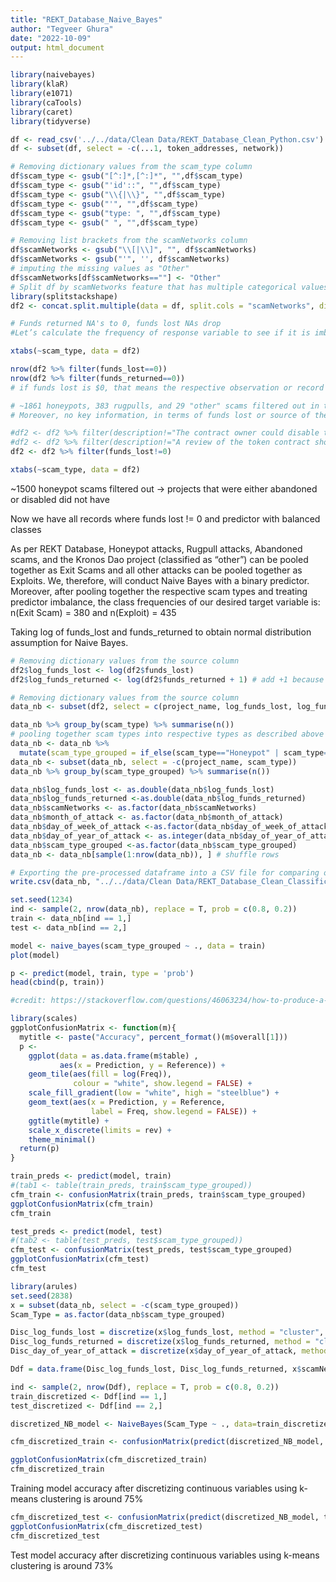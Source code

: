 ```yaml
---
title: "REKT_Database_Naive_Bayes"
author: "Tegveer Ghura"
date: "2022-10-09"
output: html_document
---
```


```r
library(naivebayes)
library(klaR)
library(e1071)
library(caTools)
library(caret)
library(tidyverse)
```

```r
df <- read_csv('../../data/Clean Data/REKT_Database_Clean_Python.csv') 
df <- subset(df, select = -c(...1, token_addresses, network))  
```

```r
# Removing dictionary values from the scam_type column
df$scam_type <- gsub("[^:]*,[^:]*", "",df$scam_type)
df$scam_type <- gsub("'id'::", "",df$scam_type)
df$scam_type <- gsub("\\{|\\}", "",df$scam_type)
df$scam_type <- gsub("'", "",df$scam_type)
df$scam_type <- gsub("type: ", "",df$scam_type)
df$scam_type <- gsub(" ", "",df$scam_type)
```

```r
# Removing list brackets from the scamNetworks column
df$scamNetworks <- gsub("\\[|\\]", "", df$scamNetworks)
df$scamNetworks <- gsub("'", '', df$scamNetworks)
# imputing the missing values as "Other"
df$scamNetworks[df$scamNetworks==""] <- "Other"
# Split df by scamNetworks feature that has multiple categorical values for respective rows 
library(splitstackshape)
df2 <- concat.split.multiple(data = df, split.cols = "scamNetworks", direction = "long")
```

```r
# Funds returned NA's to 0, funds lost NAs drop
#Let’s calculate the frequency of response variable to see if it is imbalanced. The minimum frequency of #each class is 5 required for analysis.

xtabs(~scam_type, data = df2)
```

```r
nrow(df2 %>% filter(funds_lost==0))
nrow(df2 %>% filter(funds_returned==0))
# if funds lost is $0, that means the respective observation or record has not much information to offer to us in terms of a Naive Bayes Model. Also, if no funds were lost then no funds can be returned/recovered. Therefore, filtering out the 0 funds_lost observations makes sense if we want balanced classes for our predictor, scam type. 
```

```r
# ~1861 honeypots, 383 rugpulls, and 29 "other" scams filtered out in the process of treating class imbalance 
# Moreover, no key information, in terms of funds lost or source of the attack, offered about these attacks. We are left with all those rows where funds lost != 0 and where all projects have some information to offer regarding the extent of the scam, helpful in predicting the scam type.

#df2 <- df2 %>% filter(description!="The contract owner could disable the transfer function, which restricted users in selling their tokens." & funds_lost!=0) 
#df2 <- df2 %>% filter(description!="A review of the token contract shows low network activity, which didn't lead to significant funds loss for the user in the past. The project is considered abandoned." & funds_lost!=0)
df2 <- df2 %>% filter(funds_lost!=0)

xtabs(~scam_type, data = df2)
```
~1500 honeypot scams filtered out -> projects that were either abandoned or disabled did not have 

Now we have all records where funds lost != 0 and predictor with balanced classes

As per REKT Database, Honeypot attacks, Rugpull attacks, Abandoned scams, and the Kronos Dao project (classified as "other") can be pooled together as Exit Scams and all other attacks can be pooled together as Exploits. We, therefore, will conduct Naive Bayes with a binary predictor. Moreover, after pooling together the respective scam types and treating predictor imbalance, the class frequencies of our desired target variable is: n(Exit Scam) = 380 and n(Exploit) = 435

Taking log of funds_lost and funds_returned to obtain normal distribution assumption for Naive Bayes.

```r
# Removing dictionary values from the source column
df2$log_funds_lost <- log(df2$funds_lost)
df2$log_funds_returned <- log(df2$funds_returned + 1) # add +1 because we have zeros in funds_returned and helps avoid negative inf values
```

```r
# Removing dictionary values from the source column
data_nb <- subset(df2, select = c(project_name, log_funds_lost, log_funds_returned, scamNetworks, month_of_attack, day_of_week_of_attack, day_of_year_of_attack, scam_type))  
```

```r
data_nb %>% group_by(scam_type) %>% summarise(n()) 
# pooling together scam types into respective types as described above
data_nb <- data_nb %>% 
  mutate(scam_type_grouped = if_else(scam_type=="Honeypot" | scam_type=="Rugpull" | scam_type=="Abandoned" | project_name=="Kronos Dao", "Exit Scam", "Exploit"))
data_nb <- subset(data_nb, select = -c(project_name, scam_type))
data_nb %>% group_by(scam_type_grouped) %>% summarise(n()) 
```

```r
data_nb$log_funds_lost <- as.double(data_nb$log_funds_lost)
data_nb$log_funds_returned <-as.double(data_nb$log_funds_returned)
data_nb$scamNetworks <- as.factor(data_nb$scamNetworks)
data_nb$month_of_attack <- as.factor(data_nb$month_of_attack)
data_nb$day_of_week_of_attack <-as.factor(data_nb$day_of_week_of_attack)
data_nb$day_of_year_of_attack <- as.integer(data_nb$day_of_year_of_attack)
data_nb$scam_type_grouped <-as.factor(data_nb$scam_type_grouped)
data_nb <- data_nb[sample(1:nrow(data_nb)), ] # shuffle rows
```

```r
# Exporting the pre-processed dataframe into a CSV file for comparing other classifiers
write.csv(data_nb, "../../data/Clean Data/REKT_Database_Clean_Classification.csv")
```

```r
set.seed(1234)
ind <- sample(2, nrow(data_nb), replace = T, prob = c(0.8, 0.2))
train <- data_nb[ind == 1,]
test <- data_nb[ind == 2,] 
```

```r
model <- naive_bayes(scam_type_grouped ~ ., data = train) 
plot(model)
```

```r
p <- predict(model, train, type = 'prob')
head(cbind(p, train))
```

```r
#credit: https://stackoverflow.com/questions/46063234/how-to-produce-a-confusion-matrix-and-find-the-misclassification-rate-of-the-na%C3%AF

library(scales)
ggplotConfusionMatrix <- function(m){
  mytitle <- paste("Accuracy", percent_format()(m$overall[1]))
  p <-
    ggplot(data = as.data.frame(m$table) ,
           aes(x = Prediction, y = Reference)) +
    geom_tile(aes(fill = log(Freq)), 
              colour = "white", show.legend = FALSE) +
    scale_fill_gradient(low = "white", high = "steelblue") +
    geom_text(aes(x = Prediction, y = Reference, 
                  label = Freq, show.legend = FALSE)) +
    ggtitle(mytitle) + 
    scale_x_discrete(limits = rev) +
    theme_minimal()
  return(p)
}
```

```r
train_preds <- predict(model, train)
#(tab1 <- table(train_preds, train$scam_type_grouped))
cfm_train <- confusionMatrix(train_preds, train$scam_type_grouped)
ggplotConfusionMatrix(cfm_train)
cfm_train
```

```r
test_preds <- predict(model, test)
#(tab2 <- table(test_preds, test$scam_type_grouped))
cfm_test <- confusionMatrix(test_preds, test$scam_type_grouped)
ggplotConfusionMatrix(cfm_test)
cfm_test
```

```r
library(arules)
set.seed(2838)
x = subset(data_nb, select = -c(scam_type_grouped))  
Scam_Type = as.factor(data_nb$scam_type_grouped)

Disc_log_funds_lost = discretize(x$log_funds_lost, method = "cluster", breaks = 3)
Disc_log_funds_returned = discretize(x$log_funds_returned, method = "cluster", breaks = 3)
Disc_day_of_year_of_attack = discretize(x$day_of_year_of_attack, method = "cluster", breaks = 3)

Ddf = data.frame(Disc_log_funds_lost, Disc_log_funds_returned, x$scamNetworks, x$month_of_attack, x$day_of_week_of_attack, Disc_day_of_year_of_attack, Scam_Type)

ind <- sample(2, nrow(Ddf), replace = T, prob = c(0.8, 0.2))
train_discretized <- Ddf[ind == 1,]
test_discretized <- Ddf[ind == 2,] 

discretized_NB_model <- NaiveBayes(Scam_Type ~ ., data=train_discretized) 

cfm_discretized_train <- confusionMatrix(predict(discretized_NB_model, train_discretized)$class, train_discretized$Scam_Type)

ggplotConfusionMatrix(cfm_discretized_train)
cfm_discretized_train
```

Training model accuracy after discretizing continuous variables using k-means clustering is around 75%

```r
cfm_discretized_test <- confusionMatrix(predict(discretized_NB_model, test_discretized)$class, test_discretized$Scam_Type)
ggplotConfusionMatrix(cfm_discretized_test)
cfm_discretized_test
```

Test model accuracy after discretizing continuous variables using k-means clustering is around 73%